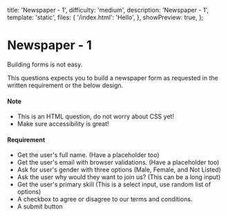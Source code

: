 
  title: 'Newspaper - 1',
  difficulty: 'medium',
  description: 'Newspaper - 1',
  template: 'static',
  files: {
    '/index.html': '<body>Hello</body>',
  },
  showPreview: true,
};

# Newspaper - 1

Building forms is not easy.

This questions expects you to build a newspaper form as requested in the written requirement or the below design.

#### Note

- This is an HTML question, do not worry about CSS yet!
- Make sure accessibility is great!

#### Requirement

- Get the user's full name. (Have a placeholder too)
- Get the user's email with browser validations. (Have a placeholder too)
- Ask for user's gender with three options (Male, Female, and Not Listed)
- Ask the user why would they want to join us? (This can be a long input)
- Get the user's primary skill (This is a select input, use random list of options)
- A checkbox to agree or disagree to our terms and conditions.
- A submit button
